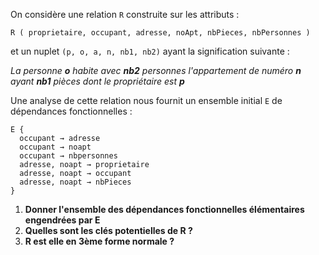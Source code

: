On considère une relation `R` construite sur les attributs : 

`R ( proprietaire, occupant, adresse, noApt, nbPieces, nbPersonnes )`

et un nuplet `(p, o, a, n, nb1, nb2)` ayant la signification suivante :

_La personne **o** habite avec **nb2** personnes l'appartement de numéro **n** ayant **nb1** pièces dont le propriétaire est **p**_

Une analyse de cette relation nous fournit un ensemble initial `E` de dépendances fonctionnelles :

```
E {
  occupant → adresse
  occupant → noapt
  occupant → nbpersonnes
  adresse, noapt → proprietaire
  adresse, noapt → occupant
  adresse, noapt → nbPieces
}
```

1. **Donner l'ensemble des dépendances fonctionnelles élémentaires engendrées par E**
2. **Quelles sont les clés potentielles de R ?**
3. **R est elle en 3ème forme normale ?**
